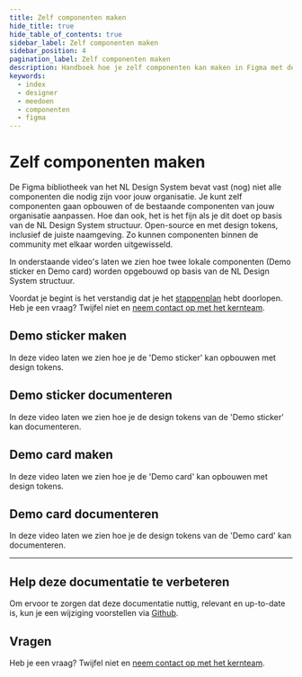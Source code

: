 ```yaml
---
title: Zelf componenten maken
hide_title: true
hide_table_of_contents: true
sidebar_label: Zelf componenten maken
sidebar_position: 4
pagination_label: Zelf componenten maken
description: Handboek hoe je zelf componenten kan maken in Figma met design tokens.
keywords:
  - index
  - designer
  - meedoen
  - componenten
  - figma
---
```



# Zelf componenten maken

De Figma bibliotheek van het NL Design System bevat vast (nog) niet alle componenten die nodig zijn voor jouw organisatie. Je kunt zelf componenten gaan opbouwen of de bestaande componenten van jouw organisatie aanpassen. Hoe dan ook, het is het fijn als je dit doet op basis van de NL Design System structuur. Open-source en met design tokens, inclusief de juiste naamgeving. Zo kunnen componenten binnen de community met elkaar worden uitgewisseld.

In onderstaande video's laten we zien hoe twee lokale componenten (Demo sticker en Demo card) worden opgebouwd op basis van de NL Design System structuur.

Voordat je begint is het verstandig dat je het [stappenplan](stappenplan.mdx) hebt doorlopen. Heb je een vraag? Twijfel niet en [neem contact op met het kernteam](../../project/kernteam.mdx).

## Demo sticker maken

In deze video laten we zien hoe je de 'Demo sticker' kan opbouwen met design tokens.

<VideoPlayer videoId="cN37hd7KWMY" />

## Demo sticker documenteren

In deze video laten we zien hoe je de design tokens van de 'Demo sticker' kan documenteren.

<VideoPlayer videoId="2_SzboMo15c" />

## Demo card maken

In deze video laten we zien hoe je de 'Demo card' kan opbouwen met design tokens.

<VideoPlayer videoId="UbrN67pU0dk" />

## Demo card documenteren

In deze video laten we zien hoe je de design tokens van de 'Demo card' kan documenteren.

<VideoPlayer videoId="w_5ITXBx8kE" />

---

## Help deze documentatie te verbeteren

Om ervoor te zorgen dat deze documentatie nuttig, relevant en up-to-date is, kun je een wijziging voorstellen via [Github](https://github.com/nl-design-system/documentatie).

## Vragen

Heb je een vraag? Twijfel niet en [neem contact op met het kernteam](../../project/kernteam.mdx).

